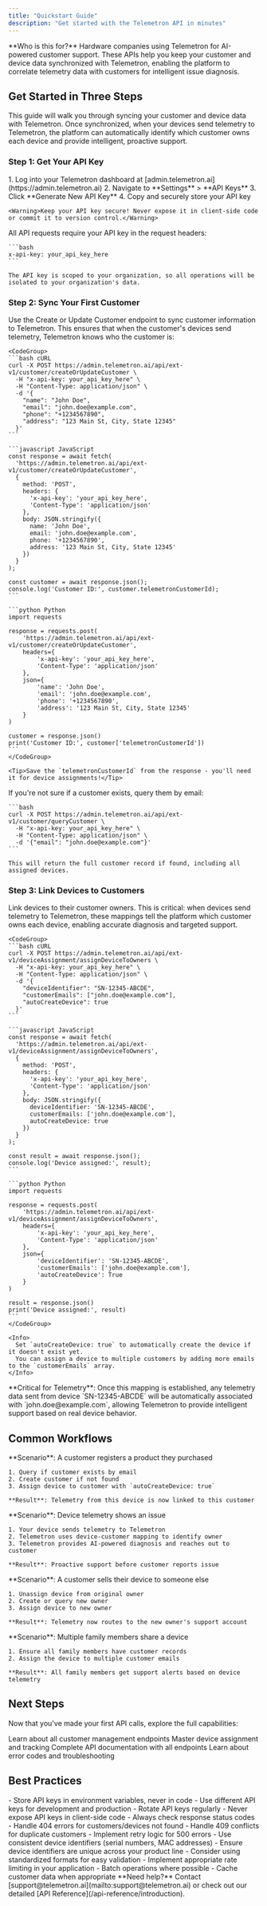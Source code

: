 ```yaml
---
title: "Quickstart Guide"
description: "Get started with the Telemetron API in minutes"
---
```


<Info>
  **Who is this for?** Hardware companies using Telemetron for AI-powered customer support. These APIs help you keep your customer and device data synchronized with Telemetron, enabling the platform to correlate telemetry data with customers for intelligent issue diagnosis.
</Info>

## Get Started in Three Steps

This guide will walk you through syncing your customer and device data with Telemetron. Once synchronized, when your devices send telemetry to Telemetron, the platform can automatically identify which customer owns each device and provide intelligent, proactive support.

### Step 1: Get Your API Key

<AccordionGroup>
  <Accordion icon="key" title="Generate an API Key">
    1. Log into your Telemetron dashboard at [admin.telemetron.ai](https://admin.telemetron.ai)
    2. Navigate to **Settings** > **API Keys**
    3. Click **Generate New API Key**
    4. Copy and securely store your API key
    
    <Warning>Keep your API key secure! Never expose it in client-side code or commit it to version control.</Warning>
  </Accordion>
  
  <Accordion icon="shield-check" title="Authentication">
    All API requests require your API key in the request headers:
    
    ```bash
    x-api-key: your_api_key_here
    ```
    
    The API key is scoped to your organization, so all operations will be isolated to your organization's data.
  </Accordion>
</AccordionGroup>

### Step 2: Sync Your First Customer

<AccordionGroup>
  <Accordion icon="user-plus" title="Sync a customer to Telemetron">
    Use the Create or Update Customer endpoint to sync customer information to Telemetron. This ensures that when the customer's devices send telemetry, Telemetron knows who the customer is:

    <CodeGroup>
    ```bash cURL
    curl -X POST https://admin.telemetron.ai/api/ext-v1/customer/createOrUpdateCustomer \
      -H "x-api-key: your_api_key_here" \
      -H "Content-Type: application/json" \
      -d '{
        "name": "John Doe",
        "email": "john.doe@example.com",
        "phone": "+1234567890",
        "address": "123 Main St, City, State 12345"
      }'
    ```

    ```javascript JavaScript
    const response = await fetch(
      'https://admin.telemetron.ai/api/ext-v1/customer/createOrUpdateCustomer',
      {
        method: 'POST',
        headers: {
          'x-api-key': 'your_api_key_here',
          'Content-Type': 'application/json'
        },
        body: JSON.stringify({
          name: 'John Doe',
          email: 'john.doe@example.com',
          phone: '+1234567890',
          address: '123 Main St, City, State 12345'
        })
      }
    );
    
    const customer = await response.json();
    console.log('Customer ID:', customer.telemetronCustomerId);
    ```

    ```python Python
    import requests

    response = requests.post(
        'https://admin.telemetron.ai/api/ext-v1/customer/createOrUpdateCustomer',
        headers={
            'x-api-key': 'your_api_key_here',
            'Content-Type': 'application/json'
        },
        json={
            'name': 'John Doe',
            'email': 'john.doe@example.com',
            'phone': '+1234567890',
            'address': '123 Main St, City, State 12345'
        }
    )
    
    customer = response.json()
    print('Customer ID:', customer['telemetronCustomerId'])
    ```
    </CodeGroup>

    <Tip>Save the `telemetronCustomerId` from the response - you'll need it for device assignments!</Tip>
  </Accordion>

  <Accordion icon="magnifying-glass" title="Query existing customers">
    If you're not sure if a customer exists, query them by email:

    ```bash
    curl -X POST https://admin.telemetron.ai/api/ext-v1/customer/queryCustomer \
      -H "x-api-key: your_api_key_here" \
      -H "Content-Type: application/json" \
      -d '{"email": "john.doe@example.com"}'
    ```

    This will return the full customer record if found, including all assigned devices.
  </Accordion>
</AccordionGroup>

### Step 3: Link Devices to Customers

<AccordionGroup>
  <Accordion icon="microchip" title="Create device-to-customer mapping">
    Link devices to their customer owners. This is critical: when devices send telemetry to Telemetron, these mappings tell the platform which customer owns each device, enabling accurate diagnosis and targeted support.

    <CodeGroup>
    ```bash cURL
    curl -X POST https://admin.telemetron.ai/api/ext-v1/deviceAssignment/assignDeviceToOwners \
      -H "x-api-key: your_api_key_here" \
      -H "Content-Type: application/json" \
      -d '{
        "deviceIdentifier": "SN-12345-ABCDE",
        "customerEmails": ["john.doe@example.com"],
        "autoCreateDevice": true
      }'
    ```

    ```javascript JavaScript
    const response = await fetch(
      'https://admin.telemetron.ai/api/ext-v1/deviceAssignment/assignDeviceToOwners',
      {
        method: 'POST',
        headers: {
          'x-api-key': 'your_api_key_here',
          'Content-Type': 'application/json'
        },
        body: JSON.stringify({
          deviceIdentifier: 'SN-12345-ABCDE',
          customerEmails: ['john.doe@example.com'],
          autoCreateDevice: true
        })
      }
    );
    
    const result = await response.json();
    console.log('Device assigned:', result);
    ```

    ```python Python
    import requests

    response = requests.post(
        'https://admin.telemetron.ai/api/ext-v1/deviceAssignment/assignDeviceToOwners',
        headers={
            'x-api-key': 'your_api_key_here',
            'Content-Type': 'application/json'
        },
        json={
            'deviceIdentifier': 'SN-12345-ABCDE',
            'customerEmails': ['john.doe@example.com'],
            'autoCreateDevice': True
        }
    )
    
    result = response.json()
    print('Device assigned:', result)
    ```
    </CodeGroup>

    <Info>
      Set `autoCreateDevice: true` to automatically create the device if it doesn't exist yet. 
      You can assign a device to multiple customers by adding more emails to the `customerEmails` array.
    </Info>
  </Accordion>
</AccordionGroup>

<Warning>
  **Critical for Telemetry**: Once this mapping is established, any telemetry data sent from device `SN-12345-ABCDE` will be automatically associated with `john.doe@example.com`, allowing Telemetron to provide intelligent support based on real device behavior.
</Warning>

## Common Workflows

<CardGroup cols={2}>
  <Card title="Product Registration" icon="clipboard-list">
    **Scenario**: A customer registers a product they purchased
    
    1. Query if customer exists by email
    2. Create customer if not found
    3. Assign device to customer with `autoCreateDevice: true`
    
    **Result**: Telemetry from this device is now linked to this customer
  </Card>

  <Card title="Telemetry-Based Diagnosis" icon="chart-line">
    **Scenario**: Device telemetry shows an issue
    
    1. Your device sends telemetry to Telemetron
    2. Telemetron uses device-customer mapping to identify owner
    3. Telemetron provides AI-powered diagnosis and reaches out to customer
    
    **Result**: Proactive support before customer reports issue
  </Card>

  <Card title="Device Transfer" icon="right-left">
    **Scenario**: A customer sells their device to someone else
    
    1. Unassign device from original owner
    2. Create or query new owner
    3. Assign device to new owner
    
    **Result**: Telemetry now routes to the new owner's support account
  </Card>

  <Card title="Family Accounts" icon="users">
    **Scenario**: Multiple family members share a device
    
    1. Ensure all family members have customer records
    2. Assign the device to multiple customer emails
    
    **Result**: All family members get support alerts based on device telemetry
  </Card>
</CardGroup>

## Next Steps

Now that you've made your first API calls, explore the full capabilities:

<CardGroup cols={2}>
  <Card title="Customer Management" icon="users" href="/api-reference/customer/create-or-update">
    Learn about all customer management endpoints
  </Card>

  <Card title="Device Assignment" icon="microchip" href="/api-reference/device/assign-device">
    Master device assignment and tracking
  </Card>

  <Card title="API Reference" icon="book" href="/api-reference/introduction">
    Complete API documentation with all endpoints
  </Card>

  <Card title="Error Handling" icon="triangle-exclamation" href="/api-reference/introduction#error-codes">
    Learn about error codes and troubleshooting
  </Card>
</CardGroup>

## Best Practices

<AccordionGroup>
  <Accordion title="API Key Security">
    - Store API keys in environment variables, never in code
    - Use different API keys for development and production
    - Rotate API keys regularly
    - Never expose API keys in client-side code
  </Accordion>

  <Accordion title="Error Handling">
    - Always check response status codes
    - Handle 404 errors for customers/devices not found
    - Handle 409 conflicts for duplicate customers
    - Implement retry logic for 500 errors
  </Accordion>

  <Accordion title="Device Identifiers">
    - Use consistent device identifiers (serial numbers, MAC addresses)
    - Ensure device identifiers are unique across your product line
    - Consider using standardized formats for easy validation
  </Accordion>

  <Accordion title="Rate Limiting">
    - Implement appropriate rate limiting in your application
    - Batch operations where possible
    - Cache customer data when appropriate
  </Accordion>
</AccordionGroup>

<Note>
  **Need help?** Contact [support@telemetron.ai](mailto:support@telemetron.ai) or check out our detailed [API Reference](/api-reference/introduction).
</Note>
